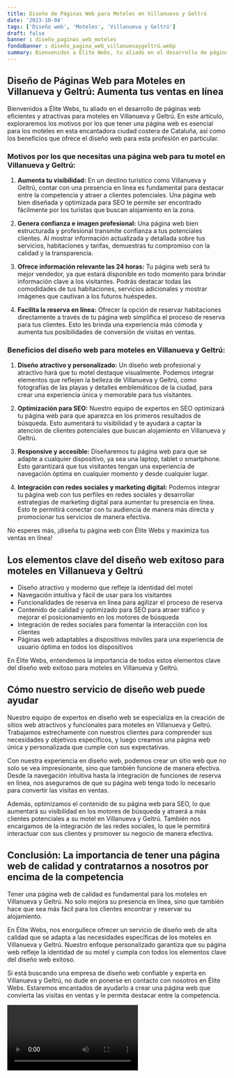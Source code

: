 ```yaml
---
title: Diseño de Páginas Web para Moteles en Villanueva y Geltrú
date: '2023-10-04'
tags: ['Diseño web', 'Moteles', 'Villanueva y Geltrú']
draft: false
banner : diseño_paginas_web_moteles
fondoBanner : diseño_pagina_web_villanuevaygeltrú.webp
summary: Bienvenidos a Élite Webs, tu aliado en el desarrollo de páginas web eficientes y atractivas para moteles en Villanueva y Geltrú. En este artículo, exploraremos los motivos por los que tener una página web es esencial para los moteles en esta encantadora ciudad costera de Cataluña, así como los beneficios que ofrece el diseño web para esta profesión en particular.
---
```


## **Diseño de Páginas Web para Moteles en Villanueva y Geltrú: Aumenta tus ventas en línea**

Bienvenidos a Élite Webs, tu aliado en el desarrollo de páginas web eficientes y atractivas para moteles en Villanueva y Geltrú. En este artículo, exploraremos los motivos por los que tener una página web es esencial para los moteles en esta encantadora ciudad costera de Cataluña, así como los beneficios que ofrece el diseño web para esta profesión en particular.

### **Motivos por los que necesitas una página web para tu motel en Villanueva y Geltrú:**

1. **Aumenta tu visibilidad:** En un destino turístico como Villanueva y Geltrú, contar con una presencia en línea es fundamental para destacar entre la competencia y atraer a clientes potenciales. Una página web bien diseñada y optimizada para SEO te permite ser encontrado fácilmente por los turistas que buscan alojamiento en la zona.

2. **Genera confianza e imagen profesional:** Una página web bien estructurada y profesional transmite confianza a tus potenciales clientes. Al mostrar información actualizada y detallada sobre tus servicios, habitaciones y tarifas, demuestras tu compromiso con la calidad y la transparencia.

3. **Ofrece información relevante las 24 horas:** Tu página web será tu mejor vendedor, ya que estará disponible en todo momento para brindar información clave a los visitantes. Podrás destacar todas las comodidades de tus habitaciones, servicios adicionales y mostrar imágenes que cautivan a los futuros huéspedes.

4. **Facilita la reserva en línea:** Ofrecer la opción de reservar habitaciones directamente a través de tu página web simplifica el proceso de reserva para tus clientes. Esto les brinda una experiencia más cómoda y aumenta tus posibilidades de conversión de visitas en ventas.

### **Beneficios del diseño web para moteles en Villanueva y Geltrú:**

1. **Diseño atractivo y personalizado:** Un diseño web profesional y atractivo hará que tu motel destaque visualmente. Podemos integrar elementos que reflejen la belleza de Villanueva y Geltrú, como fotografías de las playas y detalles emblemáticos de la ciudad, para crear una experiencia única y memorable para tus visitantes.

2. **Optimización para SEO:** Nuestro equipo de expertos en SEO optimizará tu página web para que aparezca en los primeros resultados de búsqueda. Esto aumentará tu visibilidad y te ayudará a captar la atención de clientes potenciales que buscan alojamiento en Villanueva y Geltrú.

3. **Responsive y accesible:** Diseñaremos tu página web para que se adapte a cualquier dispositivo, ya sea una laptop, tablet o smartphone. Esto garantizará que tus visitantes tengan una experiencia de navegación óptima en cualquier momento y desde cualquier lugar.

4. **Integración con redes sociales y marketing digital:** Podemos integrar tu página web con tus perfiles en redes sociales y desarrollar estrategias de marketing digital para aumentar tu presencia en línea. Esto te permitirá conectar con tu audiencia de manera más directa y promocionar tus servicios de manera efectiva.

No esperes más, ¡diseña tu página web con Élite Webs y maximiza tus ventas en línea!

<GifSeo />

<Cta />

## Los elementos clave del diseño web exitoso para moteles en Villanueva y Geltrú
- Diseño atractivo y moderno que refleje la identidad del motel
- Navegación intuitiva y fácil de usar para los visitantes
- Funcionalidades de reserva en línea para agilizar el proceso de reserva
- Contenido de calidad y optimizado para SEO para atraer tráfico y mejorar el posicionamiento en los motores de búsqueda
- Integración de redes sociales para fomentar la interacción con los clientes
- Páginas web adaptables a dispositivos móviles para una experiencia de usuario óptima en todos los dispositivos

En Élite Webs, entendemos la importancia de todos estos elementos clave del diseño web exitoso para moteles en Villanueva y Geltrú. 
## Cómo nuestro servicio de diseño web puede ayudar
Nuestro equipo de expertos en diseño web se especializa en la creación de sitios web atractivos y funcionales para moteles en Villanueva y Geltrú. Trabajamos estrechamente con nuestros clientes para comprender sus necesidades y objetivos específicos, y luego creamos una página web única y personalizada que cumple con sus expectativas.

Con nuestra experiencia en diseño web, podemos crear un sitio web que no solo se vea impresionante, sino que también funcione de manera efectiva. Desde la navegación intuitiva hasta la integración de funciones de reserva en línea, nos aseguramos de que su página web tenga todo lo necesario para convertir las visitas en ventas.

Además, optimizamos el contenido de su página web para SEO, lo que aumentará su visibilidad en los motores de búsqueda y atraerá a más clientes potenciales a su motel en Villanueva y Geltrú. También nos encargamos de la integración de las redes sociales, lo que le permitirá interactuar con sus clientes y promover su negocio de manera efectiva.

## Conclusión: La importancia de tener una página web de calidad y contratarnos a nosotros por encima de la competencia
Tener una página web de calidad es fundamental para los moteles en Villanueva y Geltrú. No solo mejora su presencia en línea, sino que también hace que sea más fácil para los clientes encontrar y reservar su alojamiento.

En Élite Webs, nos enorgullece ofrecer un servicio de diseño web de alta calidad que se adapta a las necesidades específicas de los moteles en Villanueva y Geltrú. Nuestro enfoque personalizado garantiza que su página web refleje la identidad de su motel y cumpla con todos los elementos clave del diseño web exitoso.

Si está buscando una empresa de diseño web confiable y experta en Villanueva y Geltrú, no dude en ponerse en contacto con nosotros en Élite Webs. Estaremos encantados de ayudarlo a crear una página web que convierta las visitas en ventas y le permita destacar entre la competencia.

<Video />

<CtaBot job='Moteles' city='Villanueva y Geltrú'/>

<Gmaps query='Villanueva y Geltrú+españa+maps' />